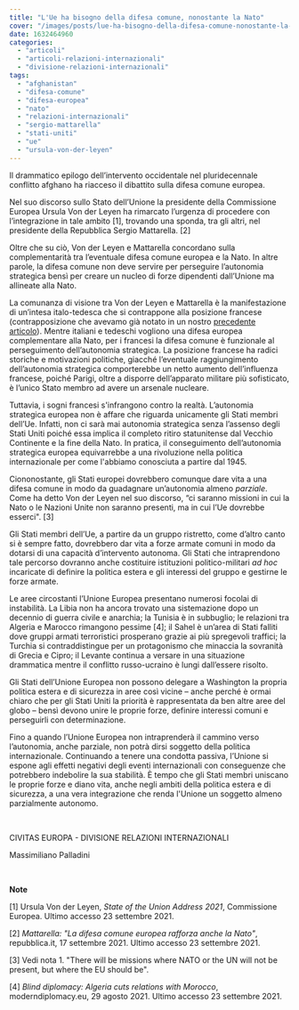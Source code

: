 ```yaml
---
title: "L'Ue ha bisogno della difesa comune, nonostante la Nato"
cover: "/images/posts/lue-ha-bisogno-della-difesa-comune-nonostante-la-nato.jpg"
date: 1632464960
categories:
  - "articoli"
  - "articoli-relazioni-internazionali"
  - "divisione-relazioni-internazionali"
tags: 
  - "afghanistan"
  - "difesa-comune"
  - "difesa-europea"
  - "nato"
  - "relazioni-internazionali"
  - "sergio-mattarella"
  - "stati-uniti"
  - "ue"
  - "ursula-von-der-leyen"
---
```


Il drammatico epilogo dell’intervento occidentale nel pluridecennale conflitto afghano ha riacceso il dibattito sulla difesa comune europea.

Nel suo discorso sullo Stato dell’Unione la presidente della Commissione Europea Ursula Von der Leyen ha rimarcato l’urgenza di procedere con l’integrazione in tale ambito \[1\], trovando una sponda, tra gli altri, nel presidente della Repubblica Sergio Mattarella. \[2\]

Oltre che su ciò, Von der Leyen e Mattarella concordano sulla complementarità tra l’eventuale difesa comune europea e la Nato. In altre parole, la difesa comune non deve servire per perseguire l’autonomia strategica bensì per creare un nucleo di forze dipendenti dall’Unione ma allineate alla Nato.

La comunanza di visione tra Von der Leyen e Mattarella è la manifestazione di un’intesa italo-tedesca che si contrappone alla posizione francese (contrapposizione che avevamo già notato in un nostro [precedente articolo](https://civitaseuropadoteu.wordpress.com/2021/01/30/nato-il-principale-ostacolo-alla-difesa-comune-europea/)). Mentre italiani e tedeschi vogliono una difesa europea complementare alla Nato, per i francesi la difesa comune è funzionale al perseguimento dell’autonomia strategica. La posizione francese ha radici storiche e motivazioni politiche, giacché l’eventuale raggiungimento dell’autonomia strategica comporterebbe un netto aumento dell’influenza francese, poiché Parigi, oltre a disporre dell’apparato militare più sofisticato, è l’unico Stato membro ad avere un arsenale nucleare.

Tuttavia, i sogni francesi s'infrangono contro la realtà. L’autonomia strategica europea non è affare che riguarda unicamente gli Stati membri dell’Ue. Infatti, non ci sarà mai autonomia strategica senza l’assenso degli Stati Uniti poiché essa implica il completo ritiro statunitense dal Vecchio Continente e la fine della Nato. In pratica, il conseguimento dell’autonomia strategica europea equivarrebbe a una rivoluzione nella politica internazionale per come l'abbiamo conosciuta a partire dal 1945.

Ciononostante, gli Stati europei dovrebbero comunque dare vita a una difesa comune in modo da guadagnare un’autonomia almeno _parziale_. Come ha detto Von der Leyen nel suo discorso, “ci saranno missioni in cui la Nato o le Nazioni Unite non saranno presenti, ma in cui l’Ue dovrebbe esserci". \[3\]

Gli Stati membri dell’Ue, a partire da un gruppo ristretto, come d’altro canto si è sempre fatto, dovrebbero dar vita a forze armate comuni in modo da dotarsi di una capacità d’intervento autonoma. Gli Stati che intraprendono tale percorso dovranno anche costituire istituzioni politico-militari _ad hoc_ incaricate di definire la politica estera e gli interessi del gruppo e gestirne le forze armate.

Le aree circostanti l’Unione Europea presentano numerosi focolai di instabilità. La Libia non ha ancora trovato una sistemazione dopo un decennio di guerra civile e anarchia; la Tunisia è in subbuglio; le relazioni tra Algeria e Marocco rimangono pessime \[4\]; il Sahel è un’area di Stati falliti dove gruppi armati terroristici prosperano grazie ai più spregevoli traffici; la Turchia si contraddistingue per un protagonismo che minaccia la sovranità di Grecia e Cipro; il Levante continua a versare in una situazione drammatica mentre il conflitto russo-ucraino è lungi dall’essere risolto.

Gli Stati dell’Unione Europea non possono delegare a Washington la propria politica estera e di sicurezza in aree così vicine – anche perché è ormai chiaro che per gli Stati Uniti la priorità è rappresentata da ben altre aree del globo – bensì devono unire le proprie forze, definire interessi comuni e perseguirli con determinazione.

Fino a quando l’Unione Europea non intraprenderà il cammino verso l’autonomia, anche parziale, non potrà dirsi soggetto della politica internazionale. Continuando a tenere una condotta passiva, l’Unione si espone agli effetti negativi degli eventi internazionali con conseguenze che potrebbero indebolire la sua stabilità. È tempo che gli Stati membri uniscano le proprie forze e diano vita, anche negli ambiti della politica estera e di sicurezza, a una vera integrazione che renda l'Unione un soggetto almeno parzialmente autonomo.

 

CIVITAS EUROPA - DIVISIONE RELAZIONI INTERNAZIONALI

Massimiliano Palladini

 

**Note** 

\[1\] Ursula Von der Leyen, _State of the Union Address 2021_, Commissione Europea. Ultimo accesso 23 settembre 2021.

\[2\] _Mattarella: "La difesa comune europea rafforza anche la Nato"_, repubblica.it, 17 settembre 2021. Ultimo accesso 23 settembre 2021.

\[3\] Vedi nota 1. "There will be missions where NATO or the UN will not be present, but where the EU should be".

\[4\] _Blind diplomacy: Algeria cuts relations with Morocco_, moderndiplomacy.eu, 29 agosto 2021. Ultimo accesso 23 settembre 2021.

